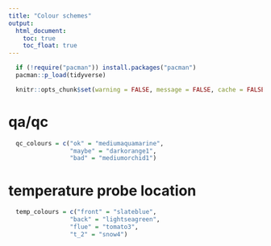 ```yaml
---
title: "Colour schemes"
output:
  html_document:
    toc: true
    toc_float: true
---
```


```r
  if (!require("pacman")) install.packages("pacman")
  pacman::p_load(tidyverse)
```

```r
  knitr::opts_chunk$set(warning = FALSE, message = FALSE, cache = FALSE)
```

# qa/qc

```r
  qc_colours = c("ok" = "mediumaquamarine",
                 "maybe" = "darkorange1",
                 "bad" = "mediumorchid1")
```

# temperature probe location

```r
  temp_colours = c("front" = "slateblue",
                 "back" = "lightseagreen",
                 "flue" = "tomato3",
                 "t_2" = "snow4")
```